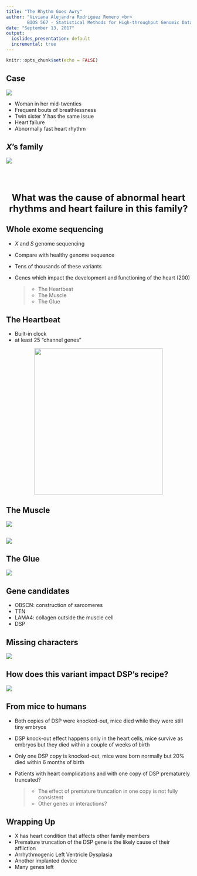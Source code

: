 ```yaml
---
title: "The Rhythm Goes Awry"
author: "Viviana Alejandra Rodriguez Romero <br>   
        BIOS 567 - Statistical Methods for High-throughput Genomic Data I"
date: "September 13, 2017"
output:
  ioslides_presentation: default
  incremental: true
---
```


```r
knitr::opts_chunk$set(echo = FALSE)
```


## Case
<div class="columns-2">
  ![](img\w1.png)

  - Woman in her mid-twenties        
  - Frequent bouts of breathlessness            
  - Twin sister $Y$ has the same issue        
  - <div class="red2"> Heart failure </div>          
  - <div class="red2"> Abnormally fast heart rhythm </div>
</div>


## $X$'s family

![](img\f.png)

##     

<br />
<br />

<div class="blue2" style="font-size:180%; text-align: center;"><b>What was the cause of abnormal heart rhythms and heart failure in this family?</b> </div>

## Whole exome sequencing

- $X$ and $S$ genome sequencing
- Compare with healthy genome sequence
- Tens of thousands of these variants
- Genes which impact the development and functioning of the heart (200)

    > - The Heartbeat 
    > - The Muscle
    > - The Glue  


## The Heartbeat

- Built-in clock
- at least 25 "channel genes"

<div style="text-align: center;"><IMG HEIGHT="400" WIDTH="350" SRC="img\f3.3.png"></div> 

## The Muscle

![](img\f3.5.png)

##     

![](img\f3.6.png)  


## The Glue  

![](img\f3.7.png)  



## Gene candidates

- OBSCN: construction of sarcomeres
- TTN 
- LAMA4: collagen outside the muscle cell 
- DSP


## Missing characters     

![](img\f3.8.png)  

## How does this variant impact DSP's recipe?   

![](img\f3.9.png)  

## From mice to humans

- Both copies of DSP were knocked-out, mice died while they were still tiny embryos
- DSP knock-out effect happens only in the heart cells, mice survive as embryos but they died within a couple of weeks of birth
- Only one DSP copy is knocked-out, mice were born normally but 20% died within 6 months of birth
- Patients with heart complications and with one copy of DSP prematurely truncated?

    > - The effect of premature truncation in one copy is not fully consistent
    > - Other genes or interactions?
    
## Wrapping Up

- X has heart condition that affects other family members
- Premature truncation of the DSP gene is the likely cause of their affliction
- Arrhythmogenic Left Ventricle Dysplasia
- Another implanted device
- Many genes left      